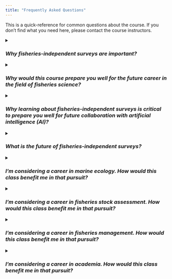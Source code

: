 ```yaml
---
title: "Frequently Asked Questions"
---
```


This is a quick-reference for common questions about the course. If you don’t find what you need here, please contact the course instructors.

<details>
<summary><h3>*Why fisheries-independent surveys are important?*</h3></summary>
<br>
Fisheries-independent surveys are a foundation of fisheries stock assessment and ecosystem research. They are crucial for tracking trends in fish stocks globally. These surveys provide consistent time series data that are used in stock and ecosystem assessments.

Here's how they are useful:

 - **Foundation for Research and Management:** Fisheries-independent surveys are considered a cornerstone for fisheries stock assessment and ecosystem research. They are instrumental in focusing attention, triggering opinions, and stimulating ideas, discussion, and activity in specific research fields.
 - **Data Collection and Products:** The surveys provide data products used in ecosystem processes research, ecological studies, stock assessment, and forecasting. They offer observations of fish abundance, environmental parameters, species distribution, the discovery of new taxa, and  community structure.
 - **Unbiased Information about Change:** Unlike data obtained from commercial or recreational fisheries, surveys aim to obtain samples based on statistically rigorous designs. This allows for the inference that observed changes in a abundance index (AI), or other types of data over time are indicative of true changes in the abundance and other population parameters of a monitored stocks.
 - **Stock Assessment Input:** Fish stock assessment models require AIs as a measure of the relative or absolute abundance of a population. Estimates of AI uncertainty are often incorporated into these models as weighting criteria.
 - **Monitoring and Adaptation:** Surveys are conducted worldwide to determine the status of marine populations and characterize the state of marine ecosystems. As marine ecosystems change and technology advances, modernizing survey tools allows to maintain critical survey time series and deliver the best available science to support sustainable fisheries management. This includes adapting to changes in ecosystems and technology through evolving design, estimation, and technology.
</details>


<details>
<summary><h3>*Why would this course prepare you well for the future career in the field of fisheries science?*</h3></summary>
<br>

This course, "Principles and applications of fisheries-independent surveys" (FISH 572), is designed to prepare you well for a future career in fisheries science due to its comprehensive curriculum and practical focus:

 - **Foundational Knowledge:** It establishes a strong understanding of fisheries-independent surveys as a cornerstone for fisheries stock assessment and ecosystem research, which are fundamental to the field.
 - **Essential Skills:** The course covers crucial skills such as survey design for various objectives and data types, practical data analysis using diverse methods, and understanding current topics like uncertainty and effort optimization. These are highly valuable for any career in fisheries science.
 - **Real-World Application:** You will gain insight into the logistical challenges of implementing and managing these surveys, and critically, how the data products are directly used in fisheries research, assessment, and informing management decisions. This bridges theoretical knowledge with practical application.
 - **Hands-on Experience:** The course includes student-led literature reviews, discussions, and particularly, hands-on survey data analysis. The significant portion of the grade based on a final research project using survey data provides invaluable experience in research planning and execution, mirroring real-world scientific work.
 - **Career Insights:** The curriculum explicitly addresses career paths in fish research surveys, offering guidance and networking opportunities.
 - **Relevance to Current Trends:** By exploring topics like survey continuity, flexible survey design, and the use of new technology, the course ensures you are updated on the latest developments and challenges in survey science, preparing you for an evolving field.

Overall, the course provides a blend of theoretical knowledge, practical skills, and real-world context, making it an excellent preparation for a career in fisheries science, particularly in research and stock assessment roles.
</details>


<details>
<summary><h3>*Why learning about fisheries-independent surveys is critical to prepare you well for future collaboration with artificial intelligence (AI)?*</h3></summary>
<br>

Learning about fisheries-independent surveys, as a data collection tool, can prepare you well for future collaboration with AI for several key reasons:

 - **Understanding Data Quality and Bias:** AI models are highly dependent on the quality and objectivity of the data they are trained on. Fisheries-independent surveys are specifically designed to collect high quality data through statistically rigorous designs. By understanding these methodologies, you learn to recognize and appreciate the importance of data integrity. This knowledge is crucial when working with AI, as you'll be able to identify potential biases in datasets and assess the reliability of AI-driven insights, ensuring the AI is learning from sound information.
 - **Data Structure and Organization:** Surveys generate structured time series data, including observations of abundance, environmental parameters, species distribution, and community structure. Understanding how this data is collected, organized, and stored (e.g., in databases) is fundamental. This knowledge directly translates to preparing data for AI algorithms, which often require well-structured and standardized inputs. You'll be better equipped to design data pipelines and ensure compatibility between survey outputs and AI models.
 - **Uncertainty Quantification:** Fisheries-independent surveys inherently deal with uncertainty in their estimates (e.g., in abundance indices). The course explicitly covers topics like uncertainty and how it's incorporated into stock assessment models. This focus on quantifying and managing uncertainty is highly relevant to AI, as many AI models also produce predictions with associated uncertainties. Your understanding of survey-derived uncertainty will enable you to better interpret AI model outputs, evaluate their confidence, and even contribute to developing AI models that explicitly account for data uncertainty.
 - **Identifying Key Variables and Relationships:** Through learning about survey design and analysis, you'll gain an understanding of which environmental and biological variables are critical for understanding fish populations and ecosystems. This domain expertise is invaluable when collaborating with AI. You can guide AI in identifying relevant features for its analysis, suggest appropriate modeling approaches, and validate whether the AI's findings align with ecological principles.
 - **Interpreting Model Outputs:** The course emphasizes how survey data products are used in ecosystem processes research, ecological studies, stock assessment, and forecasting. This gives you experience in interpreting complex scientific data and model outputs. When AI is applied to fisheries data, it will generate its own set of outputs (e.g., predictions, classifications, anomaly detections). Your background in interpreting survey-derived insights will allow you to critically evaluate AI-generated information and discern its practical implications for fisheries management.
 - **Adapting to New Technologies:** The course highlights the importance of modernizing survey tools and adapting to new technology. This forward-looking perspective fosters an open mind towards integrating innovative solutions, including AI, into fisheries science. Your exposure to evolving design, estimation, and technology within surveys will make you more receptive to, and capable of, leveraging AI for advanced data analysis and management.

In essence, a deep understanding of fisheries-independent surveys provides you with a robust foundation in data collection principles, data quality assessment, uncertainty management, and domain-specific knowledge – all of which are critical for effective and responsible collaboration with artificial intelligence in the evolving field of fisheries science.
</details>


<details>
<summary><h3>*What is the future of fisheries-independent surveys?*</h3></summary>
<br>

The future of fisheries-independent surveys is characterized by continuous modernization and adaptation to dynamic marine ecosystems and rapid technological advancements.

Key aspects of this future include:

 - **Responding to Environmental and Anthropogenic Changes:** Surveys will need to continuously adapt to shifts in species distribution due to climate change, increased human activities in survey areas (e.g., offshore wind farms, marine protected areas), and disruptions from extreme weather events. This requires expanding sampling areas and combining information across multiple jurisdictions.
 - **Technological Integration and Modernization:** The future will see the incremental incorporation of advanced technologies, rather than wholesale replacement of existing methods. This includes:
   - **New Sampling Technologies:** Increasingly sophisticated and high-resolution acoustics, eDNA (environmental DNA), and optical techniques will become more widespread. eDNA, for instance, shows promise for detecting rare species, quantifying community composition, and estimating abundance.
   - **Evolving Platforms:** While crewed research vessels will remain key, surveys will be augmented and potentially partially replaced by uncrewed and autonomous platforms like uncrewed surface vehicles (USVs), remotely operated vehicles (ROVs), and even animal-borne sensors. Stationary platforms (piers, moorings, seabed landers) and satellites will also contribute data.
   - **Data Processing and Transmission:** Improvements in data storage, processing, and near real-time transmission from sea to land will enable adaptive sampling decisions and remote involvement of scientists and stakeholders.
   - **Artificial Intelligence and Machine Learning (AI/ML):** AI/ML will play an increasingly significant role in rapidly processing large, multidisciplinary observational datasets, identifying and counting organisms (e.g., scallops from camera footage), and informing adaptive sampling designs.
 - **Expansion of Survey Objectives:** Surveys are evolving beyond single-taxon stock assessments to become comprehensive platforms for ecosystem monitoring. This means collecting a wider range of biotic and abiotic data, including oceanographic parameters (salinity, dissolved oxygen, pH), physiological status, condition, food habits, genetics, and even microplastics, to support ecosystem-based fisheries management and climate change forecasting.
 - **Advancements in Statistical Methods:** Rapid advancements in spatial statistical methods, including spatio-temporal models, will be crucial. These models will facilitate estimation from unbalanced data, bridge time series across changes in survey effort or design, and help optimize survey designs for efficiency and precision, even under budget constraints.
 - **Flexible and Multi-Platform Designs:** Future surveys will prioritize flexibility in design to continuously adapt to changing conditions and stakeholder needs. This will involve using probabilistic sampling designs, parsimonious stratification, and designing surveys to be "platform-agnostic," allowing the integration of data from various sources (e.g., trawl, acoustics, eDNA, video) and multiple platforms.
 - **Addressing Resource Constraints:** Static budgets necessitate innovative approaches, including increased use of commercial vessel platforms for surveys and exploring cost-recovery models, while carefully assessing tradeoffs between cost-saving measures and data quality.
 - **Maintaining Consistency and Continuity:** A core challenge and priority for the future is to manage change while ensuring the consistency and comparability of long-term time series data. This will involve careful calibration of new and old methods, running parallel operations, and using model-based approaches to account for method differences.
 - **Increased Automation and Data Accessibility:** There will be a drive towards greater automation in sampling and data analysis to ensure timely access to data. Furthermore, data products will need to be standardized and accessible to a broad range of stakeholders, aligning with open science and data-sharing policies.

In summary, the future of fisheries-independent surveys is not about wholesale replacement, but rather about strategic, incremental integration of advanced technologies, sophisticated statistical methods, and broadened ecological objectives, all while rigorously maintaining the invaluable consistency of long-term data series to inform sustainable fisheries and ecosystem management in a dynamic world.
</details>


<details>
<summary><h3>*I'm considering a career in marine ecology. How would this class benefit me in that pursuit?*</h3></summary>
<br>

This course would significantly benefit you in a career in marine ecology by providing a strong foundation in data collection, analysis, and understanding of marine ecosystems:

 - **Understanding Ecosystem Dynamics:** The course emphasizes how survey data products are used in "ecosystem processes research" and "ecological studies." In marine ecology, understanding how populations interact with their environment and with each other is fundamental. This class will teach you how to collect and interpret data that reveals these critical ecological relationships.
 - **Comprehensive Data Collection Skills:** Marine ecologists often rely on robust data to study populations, habitats, and environmental changes. This course will teach you about "various survey designs for different objectives, types of data collection, and the resulting data products." You'll learn about methods for observing "fish abundance, environmental parameters, species distribution," and "community structure," which are all central to marine ecological research.
 - **Data Quality and Scientific Rigor:** Marine ecology thrives on reliable data. The course highlights that surveys "aim to obtain samples based on statistically rigorous designs," leading to "unbiased information about change." This understanding of how to collect high-quality data is crucial for any marine ecologist seeking to draw accurate conclusions and inform conservation efforts.
 - **Data Analysis and Interpretation:** A significant part of marine ecology involves analyzing complex datasets. You will "gain practical skills in analyzing fisheries-independent survey data using both design and model-based methods." This will equip you with the analytical tools to interpret ecological patterns, assess population health, and evaluate the impact of environmental changes.
 - **Real-World Application and Logistical Understanding:** Marine ecologists often engage in fieldwork and collaborate with management agencies. The course will provide insight into "logistical challenges in implementing and managing fisheries-independent surveys." This practical understanding is vital for planning your own research and working effectively within large-scale ecological monitoring programs.
 - **Adaptation to Change and New Technologies:** Marine ecosystems are dynamic. The course's focus on "current topics" like "survey continuity, effort optimization, flexible survey design, and the use of statistical tools and new technology" will prepare you to adapt your ecological research methods to changing environmental conditions and integrate cutting-edge tools (like eDNA, acoustics, and AI/ML) into your work.
 - **Ecosystem-Based Management Context:** The course highlights how survey data supports "ecosystem-based fisheries management." This broader perspective is highly relevant to marine ecology, which increasingly aims to manage and conserve entire ecosystems, not just individual species. You'll understand how your ecological research can directly inform real-world management and policy.
 - **Hands-on Research Experience:** The "final research project using survey data" provides invaluable "experience in research planning and execution," mirroring the work of a professional marine ecologist. This hands-on experience will build your confidence and capabilities for future ecological research.

In essence, this course provides a robust toolkit for a marine ecologist: strong data collection and analytical skills, an understanding of ecological principles in action, and practical knowledge of how to contribute to the management and conservation of marine environments.
</details>


<details>
<summary><h3>*I'm considering a career in fisheries stock assessment. How would this class benefit me in that pursuit?*</h3></summary>
<br>

This course would be incredibly beneficial for a career in fisheries stock assessment for the following reasons:following:

 - **Foundational Role of Surveys:** You will learn that fisheries-independent surveys are the cornerstone of modern fisheries stock assessments. This includes understanding why they are often the most reliable and consistent source of information for estimating population abundance, spatial distribution, and demographic structure—all crucial for stock assessments.
 - **Data for Assessment Models:** The course will teach you precisely how survey data are used to generate the relative indices (or absolute estimates) of abundance and biomass that are essential inputs for stock assessment models. You'll also learn how the uncertainty in these abundance indices is incorporated into models, which is vital for robust assessments.
 - **Ensuring Data Quality:** You'll understand the principles behind designing statistically rigorous surveys to ensure the collection of high-quality, unbiased data. This is critical because the accuracy and reliability of stock assessments directly depend on the quality and consistency of the input data.
 - **Managing Data Challenges:** The class will prepare you for common issues in stock assessment data, such as changes in survey methodology or environmental conditions disrupting long-term data series. You will learn approaches to combine data from different methods and use model-based techniques to account for these differences, ensuring the continuity of assessments.
 - **Advanced Analytical Skills:** The course will introduce you to sophisticated statistical methods, including spatio-temporal models. These are key tools for stock assessors to handle complex, unbalanced datasets, bridge different data sources, and optimize survey designs for maximum efficiency and precision.
 - **Integrating New Technologies:** You will gain insight into how advanced  technologies like eDNA, optical instruments, autonomous vehicles, etc. can be integrated into surveys for more efficient data collection and processing. Understanding these advancements will allow you to leverage new data streams in future stock assessments.
 - **Ecosystem-Based Assessment:** The class will broaden your perspective to include the collection of a wider range of environmental and biological data during surveys to support ecosystem-based fisheries management. This prepares you for assessments that consider broader ecological factors beyond single species.
 - **Practical Research Experience:** Through a hands-on final research project using real survey data, you will gain practical experience in planning, executing, and analyzing data relevant to stock assessments. This experience directly mirrors the work performed by professionals in the field.

In summary, this course provides a comprehensive and forward-looking education in the science of fisheries-independent surveys, equipping you with the fundamental knowledge, advanced analytical skills, and practical understanding of data quality and technological integration that are indispensable for a successful career in fisheries stock assessment.
</details>


<details>
<summary><h3>*I'm considering a career in fisheries management. How would this class benefit me in that pursuit?*</h3></summary>
<br>

This class would significantly benefit you in a career in fisheries management by equipping you with a foundational understanding of the data and science that underpins management decisions:

 - **Understanding the Basis of Management Advice:** Fisheries management fundamentally relies on scientific data to make decisions about quotas, regulations, and conservation measures. This course will teach you that fisheries-independent surveys are a foundation of fisheries stock assessment and ecosystem research, directly informing the management advice. Understanding where this critical information comes from and its strengths and limitations is very important for fishery managers.
 - **Evaluating Data Quality and Reliability:** As a manager, you'll constantly review scientific reports and data to inform your decisions. This course emphasizes that surveys aim to obtain samples based on statistically rigorous designs to provide information about change in ecosystems. This knowledge will enable you to critically assess the quality and reliability of the data presented to you, ensuring your management decisions are based on sound science.
 - **Interpreting Stock Assessments and Ecosystem Reports:** The course highlights how survey data products are used directly in stock assessment and to characterize the state of marine ecosystems. You will learn how abundance indices are generated and incorporated into assessment models. This understanding will allow you to better interpret the outputs of stock assessments and ecosystem reports, enabling you to grasp their implications for management actions.
 - **Informing Policy and Regulation:** Effective management requires setting appropriate policies and regulations. By understanding survey design, data analysis, and the uncertainties involved, you'll be better positioned to translate scientific findings into practical management measures, weigh trade-offs and risks, and explain the scientific basis for regulatory decisions to stakeholders.
 - **Adapting to Ecosystem Changes:** Marine ecosystems are dynamic, influenced by climate change and human activities. The course's focus on adapting to changes in ecosystems and technology through evolving design, estimation, and technology will prepare you to understand how scientific monitoring can adapt to these changes and provide the necessary data for adaptive management strategies.
 - **Communicating with Scientists and Stakeholders:** A key aspect of fisheries management is effective communication between scientists, managers, and the public. This course will give you the scientific vocabulary and understanding of data collection methodologies to effectively engage with scientists who provide the data and to explain complex scientific concepts to various stakeholders.
 - **Appreciating Logistical Challenges:** Understanding the logistical challenges in implementing and managing fisheries-independent surveys will give you a practical appreciation for the effort and resources required to collect essential data. This insight can help you allocate resources more effectively and appreciate the constraints scientists face.
 - **Future-Proofing Your Knowledge:** The course touches on current topics such as:  new technology, flexible survey design, and AI/ML in data processing. This forward-looking perspective will ensure you are prepared for future advancements in how fisheries data is collected and analyzed, allowing you to incorporate innovative tools into management practices.

In essence, this course provides a critical scientific literacy for any fisheries manager, enabling you to effectively use, interpret, and advocate for the robust scientific data that underpins sustainable fisheries management.
</details>


<details>
<summary><h3>*I'm considering a career in academia. How would this class benefit me in that pursuit?*</h3></summary>
<br>

If you're considering a career in academia, this class would provide significant benefits, particularly if your academic focus is in marine science, ecology, or fisheries:

 - **Research Foundation:** Academia is built on research. This course teaches you that fisheries-independent surveys are a foundation of fisheries stock assessment and ecosystem research. You will learn the rigorous methodologies for collecting data essential for designing and executing high-quality academic research projects.
 - **Methodological Expertise:** You'll gain deep knowledge in various survey designs for different objectives, types of data collection, and the resulting data products, as well as practical skills in analyzing fisheries-independent survey data using both design and model-based methods. This methodological expertise is crucial for developing your own research programs, securing grants, and publishing in peer-reviewed journals.
 - **Bridging Theory and Practice:** Academia often involves translating theoretical concepts into practical applications. Understanding the logistical challenges in implementing and managing fisheries-independent surveys, and how survey data products are used in fisheries research, assessment, and management advice will enable you to design research that is both scientifically sound and relevant to real-world problems.
 - **Advanced Statistical Skills:** Academic research often requires sophisticated statistical approaches. The course's focus on advancements in statistical methods, including spatio-temporal models, and their use for estimation from unbalanced data and optimizing survey designs, directly enhances your quantitative skillset, making you a more capable researcher and modeller.
 - **Publication and Grant Writing:** The final research project using survey data provides experience in research planning and execution, including the analysis and interpretation of data. This hands-on experience is directly transferable to writing manuscripts for publication and developing compelling research proposals for funding.
 - **Teaching and Mentorship Preparation:** In academia, you'll likely teach and mentor students. Having a strong grasp of the fundamental data collection tools and analytical methods, as provided by this course, prepares you to effectively teach these subjects and guide future researchers.
 - **Interdisciplinary Collaboration:** Modern academic research is highly collaborative. The course's emphasis on “Expansion of Survey Objectives" to include a wider range of biotic and abiotic data for ecosystem monitoring prepares you for interdisciplinary projects common in academia, where you might collaborate with oceanographers, geneticists, or climate scientists.
 - **Staying at the Forefront of the Field:** Academia demands staying current with the latest advancements. The course explores current topics such as uncertainty, survey continuity, effort optimization, flexible survey design, and the use of statistical tools and new technology, including AI/ML. This ensures you're aware of cutting-edge methods and technologies that can shape your research direction.
 - **Building a Research Network:** Exposure to lectures from instructors and visiting experts and student-led literature reviews and discussions will help you build valuable connections within the academic community, which are crucial for collaborations, post-doctoral positions, and faculty roles.

In essence, this course provides the comprehensive scientific and methodological toolkit necessary to initiate and sustain a successful research program in marine ecology or fisheries science within an academic setting.
